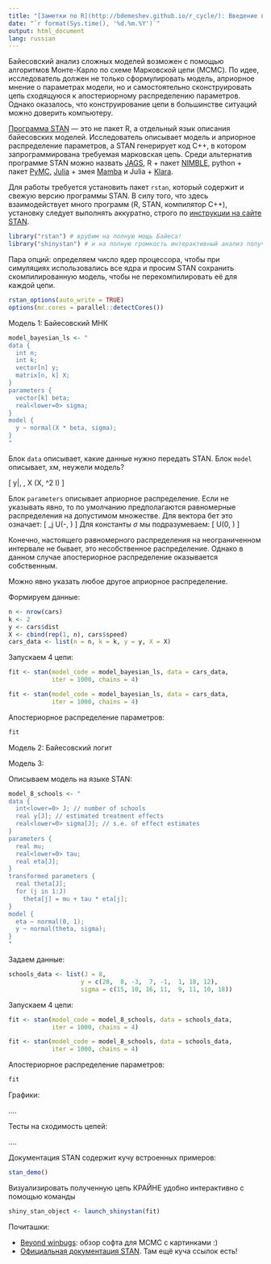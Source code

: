 ```yaml
---
title: "[Заметки по R](http://bdemeshev.github.io/r_cycle/): Введение в STAN"
date: "`r format(Sys.time(), '%d.%m.%Y')`"
output: html_document
lang: russian
---
```


Байесовский анализ сложных моделей возможен с помощью алгоритмов Монте-Карло по схеме Марковской цепи (MCMC). По идее, исследователь должен не только сформулировать модель, априорное мнение о параметрах модели, но и самостоятельно сконструировать цепь сходящуюся к апостериорному распределению параметров. Однако оказалось, что конструирование цепи в большинстве ситуаций можно доверить компьютеру. 

[Программа STAN](http://mc-stan.org/) --- это не пакет R, а отдельный язык описания байесовских моделей. Исследователь описывает модель и априорное распределение параметров, а STAN генерирует код C++, в котором запрограммирована требуемая марковская цепь. Среди альтернатив программе STAN можно назвать [JAGS](http://mcmc-jags.sourceforge.net/), R + пакет [NIMBLE](http://r-nimble.org/), python + пакет [PyMC](https://pymc-devs.github.io/pymc/), [Julia](http://julialang.org/) + змея [Mamba](http://mambajl.readthedocs.io/en/latest/) и Julia + [Klara](http://klarajl.readthedocs.io/en/latest/).   

Для работы требуется установить пакет `rstan`, который содержит и свежую версию программы STAN. В силу того, что здесь взаимодействует много программ (R, STAN, компилятор C++), установку следует выполнять аккуратно, строго по [инструкции на сайте STAN](https://github.com/stan-dev/rstan/wiki/RStan-Getting-Started).

```r
library("rstan") # врубим на полную мощь Байеса!
library("shinystan") # и на полную громкость интерактивный анализ полученной цепи
```

Пара опций: определяем число ядер процессора, чтобы при симуляциях использовались все ядра и просим STAN сохранить скомпилированную модель, чтобы не перекомпилировать её для каждой цепи.
```r
rstan_options(auto_write = TRUE)
options(mc.cores = parallel::detectCores())
```


Модель 1: Байесовский МНК

```r
model_bayesian_ls <- "
data {
  int n;
  int k;
  vector[n] y;
  matrix[n, k] X;
}
parameters {
  vector[k] beta;
  real<lower=0> sigma;
}
model {
  y ~ normal(X * beta, sigma);
}
"
```

Блок `data` описывает, какие данные нужно передать STAN. Блок `model` описывает, хм, неужели модель?

\[
y|\beta, \sigma, X \sim \mathcal{N}(X\beta, \sigma^2 \cdot I)
\]

Блок `parameters` описывает априорное распределение. Если не указывать явно, то по умолчанию предполагаются равномерные распределения на допустимом множестве. Для вектора бет это означает:
\[
\beta_j \sim U(-\infty, \infty)
\]
Для константы $\sigma$ мы подразумеваем:
\[
\sigma \sim U(0, \infty)
\]

Конечно, настоящего равномерного распределения на неограниченном интервале не бывает, это несобственное распределение. Однако в данном случае апостериорное распределение оказывается собственным.

Можно явно указать любое другое априорное распределение.

Формируем данные:
```r
n <- nrow(cars)
k <- 2
y <- cars$dist
X <- cbind(rep(1, n), cars$speed)
cars_data <- list(n = n, k = k, y = y, X = X)
```


Запускаем 4 цепи:
```r
fit <- stan(model_code = model_bayesian_ls, data = cars_data, 
            iter = 1000, chains = 4)
```

```r
fit <- stan(model_code = model_bayesian_ls, data = cars_data, 
            iter = 1000, chains = 4)
```

Апостериорное распределение параметров:
```r
fit
```


Модель 2: Байесовский логит


Модель 3:


Описываем модель на языке STAN:
```r
model_8_schools <- "
data {
  int<lower=0> J; // number of schools 
  real y[J]; // estimated treatment effects
  real<lower=0> sigma[J]; // s.e. of effect estimates 
}
parameters {
  real mu; 
  real<lower=0> tau;
  real eta[J];
}
transformed parameters {
  real theta[J];
  for (j in 1:J)
    theta[j] = mu + tau * eta[j];
}
model {
  eta ~ normal(0, 1);
  y ~ normal(theta, sigma);
}
"
```

Задаем данные:
```r
schools_data <- list(J = 8, 
                    y = c(28,  8, -3,  7, -1,  1, 18, 12),
                    sigma = c(15, 10, 16, 11,  9, 11, 10, 18))
```


Запускаем 4 цепи:
```r
fit <- stan(model_code = model_8_schools, data = schools_data, 
            iter = 1000, chains = 4)
```

```r
fit <- stan(model_code = model_8_schools, data = schools_data, 
            iter = 1000, chains = 4)
```

Апостериорное распределение параметров:
```r
fit
```


Графики:

....


Тесты на сходимость цепей:

....


Документация STAN содержит кучу встроенных примеров:
```r
stan_demo()
```


Визуализировать полученную цепь КРАЙНЕ удобно интерактивно с помощью команды 
```r
shiny_stan_object <- launch_shinystan(fit)
```


Почиташки:

* [Beyond winbugs](https://medschool.vanderbilt.edu/cqs/files/cqs/fonnesbeck_cqs_presentation_bashar.pdf): обзор софта для MCMC с картинками :)
* [Официальная документация STAN](http://mc-stan.org/documentation/). Там ещё куча ссылок есть!



